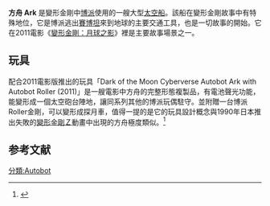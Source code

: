 {{Infobox Fictional Spacecraft
|name        = 方舟 (The Ark)
|image       = 
|caption     = 动画连续剧中的Ark
|first       = 變形金剛漫畫第一集, 1984年9月號
|affiliation = [[博派|博派]]
|class       = 前鋒級深太空攔截艦
|auxcraft    = [[太空梭|太空梭]]
}}
'''方舟 Ark''' 是變形金剛中[[博派|博派]]使用的一艘大型[[太空船|太空船]]。該船在變形金剛故事中有特殊地位，它是博派逃出[[賽博坦|賽博坦]]來到地球的主要交通工具，也是一切故事的開始。它在2011電影《[[變形金剛3|變形金剛：月球之影]]》裡是主要故事場景之一。

==玩具==
配合2011電影版推出的玩具「Dark of the Moon Cyberverse Autobot Ark with Autobot Roller (2011)」是一艘電影中方舟的完整形態複製品，有電池聲光功能，能變形成一個太空砲台陣地，讓同系列其他的博派玩偶駐守。並附贈一台博派Roller金剛，可以變形成探月車，值得一提的是它的玩具設計概念與1990年日本推出失敗的[[變形金剛Ｚ|變形金剛Ｚ]]動畫中出現的方舟極度類似。<ref>{{Cite web |url=http://geek-news.mtv.com/2011/02/13/toy-fair-2011-transformers-3-dark-of-the-moon-cyberforce/ |title=MTV.com - ''Transformers: Dark of the Moon'' Cyberforce |access-date=2011-08-27 |archive-date=2015-09-10 |archive-url=https://web.archive.org/web/20150910211800/http://geek-news.mtv.com/2011/02/13/toy-fair-2011-transformers-3-dark-of-the-moon-cyberforce/ |dead-url=no }}</REF>

==参考文献==
<div class="references-small">
<references></references>
</div>

[[分類:Autobot|分類:Autobot]]